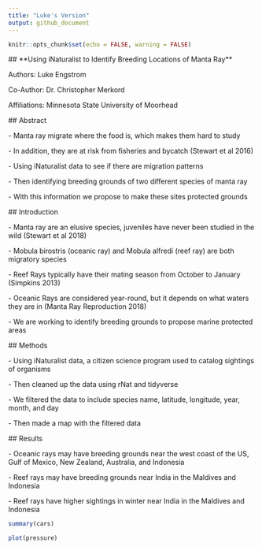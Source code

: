 ```yaml
---
title: "Luke's Version"
output: github_document
---
```


```r
knitr::opts_chunk$set(echo = FALSE, warning = FALSE)
```

\## \*\*Using iNaturalist to Identify Breeding Locations of Manta Ray\*\*

Authors: Luke Engstrom

Co-Author: Dr. Christopher Merkord

Affiliations: Minnesota State University of Moorhead

\## Abstract

\- Manta ray migrate where the food is, which makes them hard to study​

\- In addition, they are at risk from fisheries and bycatch (Stewart et al 2016)​

\- Using iNaturalist data to see if there are migration patterns​

\- Then identifying breeding grounds of two different species of manta ray​

\- With this information we propose to make these sites protected grounds

\## Introduction

\- Manta ray are an elusive species, juveniles have never been studied in the wild (Stewart et al 2018)​

\- Mobula birostris (oceanic ray) and Mobula alfredi (reef ray) are both migratory species​

\- Reef Rays typically have their mating season from October to January (Simpkins 2013)​

\- Oceanic Rays are considered year-round, but it depends on what waters they are in (Manta Ray Reproduction 2018)​

\- We are working to identify breeding grounds to propose marine protected areas

\## Methods

\- Using iNaturalist data, a citizen science program used to catalog sightings of organisms​

\- Then cleaned up the data using rNat and tidyverse​

\- We filtered the data to include species name, latitude, longitude, year, month, and day​

\- Then made a map with the filtered data​

\## Results

\- Oceanic rays may have breeding grounds near the west coast of the US, Gulf of Mexico, New Zealand, Australia, and Indonesia​

\- Reef rays may have breeding grounds near India in the Maldives and Indonesia​

\- Reef rays have higher sightings in winter near India in the Maldives and Indonesia​

```r
summary(cars)
```

```r
plot(pressure)
```
